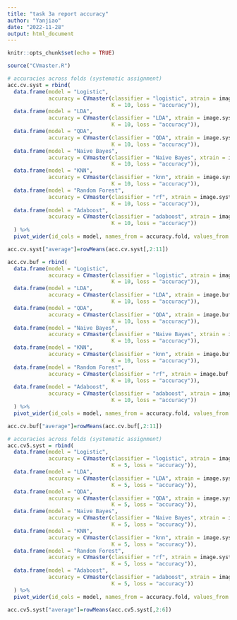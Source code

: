 ```yaml
---
title: "task 3a report accuracy"
author: "Yanjiao"
date: "2022-11-28"
output: html_document
---
```


```r
knitr::opts_chunk$set(echo = TRUE)
```

```r
source("CVmaster.R")
```

```r
# accuracies across folds (systematic assignment)
acc.cv.syst = rbind(
  data.frame(model = "Logistic", 
             accuracy = CVmaster(classifier = "logistic", xtrain = image.syst.train[,4:12], ytrain = image.syst.train$label,
                                 K = 10, loss = "accuracy")),
  data.frame(model = "LDA", 
             accuracy = CVmaster(classifier = "LDA", xtrain = image.syst.train[,4:12], ytrain = image.syst.train$label,
                                 K = 10, loss = "accuracy")),
  data.frame(model = "QDA", 
             accuracy = CVmaster(classifier = "QDA", xtrain = image.syst.train[,4:12], ytrain = image.syst.train$label,
                                 K = 10, loss = "accuracy")),
  data.frame(model = "Naive Bayes", 
             accuracy = CVmaster(classifier = "Naive Bayes", xtrain = image.syst.train[,4:12], ytrain = image.syst.train$label,
                                 K = 10, loss = "accuracy")),
  data.frame(model = "KNN", 
             accuracy = CVmaster(classifier = "knn", xtrain = image.syst.train[,4:12], ytrain = image.syst.train$label,
                                 K = 10, loss = "accuracy")),
  data.frame(model = "Random Forest", 
             accuracy = CVmaster(classifier = "rf", xtrain = image.syst.train[,4:12], ytrain = image.syst.train$label,
                                 K = 10, loss = "accuracy")),
  data.frame(model = "Adaboost", 
             accuracy = CVmaster(classifier = "adaboost", xtrain = image.syst.train[,4:12], ytrain = image.syst.train$label,
                                 K = 10, loss = "accuracy"))
  ) %>%
  pivot_wider(id_cols = model, names_from = accuracy.fold, values_from = accuracy.acc)

acc.cv.syst["average"]=rowMeans(acc.cv.syst[,2:11])
```

```r
acc.cv.buf = rbind(
  data.frame(model = "Logistic", 
             accuracy = CVmaster(classifier = "logistic", xtrain = image.buf.train[,4:12], ytrain = image.buf.train$label,
                                 K = 10, loss = "accuracy")),
  data.frame(model = "LDA", 
             accuracy = CVmaster(classifier = "LDA", xtrain = image.buf.train[,4:12], ytrain = image.buf.train$label,
                                 K = 10, loss = "accuracy")),
  data.frame(model = "QDA", 
             accuracy = CVmaster(classifier = "QDA", xtrain = image.buf.train[,4:12], ytrain = image.buf.train$label,
                                 K = 10, loss = "accuracy")),
  data.frame(model = "Naive Bayes", 
             accuracy = CVmaster(classifier = "Naive Bayes", xtrain = image.buf.train[,4:12], ytrain = image.buf.train$label,
                                 K = 10, loss = "accuracy")),
  data.frame(model = "KNN", 
             accuracy = CVmaster(classifier = "knn", xtrain = image.buf.train[,4:12], ytrain = image.buf.train$label,
                                 K = 10, loss = "accuracy")),
  data.frame(model = "Random Forest", 
             accuracy = CVmaster(classifier = "rf", xtrain = image.buf.train[,4:12], ytrain = image.buf.train$label,
                                 K = 10, loss = "accuracy")),
  data.frame(model = "Adaboost", 
             accuracy = CVmaster(classifier = "adaboost", xtrain = image.buf.train[,4:12], ytrain = image.buf.train$label,
                                 K = 10, loss = "accuracy"))
  ) %>%
  pivot_wider(id_cols = model, names_from = accuracy.fold, values_from = accuracy.acc)

acc.cv.buf["average"]=rowMeans(acc.cv.buf[,2:11])
```

```r
# accuracies across folds (systematic assignment)
acc.cv5.syst = rbind(
  data.frame(model = "Logistic", 
             accuracy = CVmaster(classifier = "logistic", xtrain = image.syst.train[,4:12], ytrain = image.syst.train$label,
                                 K = 5, loss = "accuracy")),
  data.frame(model = "LDA", 
             accuracy = CVmaster(classifier = "LDA", xtrain = image.syst.train[,4:12], ytrain = image.syst.train$label,
                                 K = 5, loss = "accuracy")),
  data.frame(model = "QDA", 
             accuracy = CVmaster(classifier = "QDA", xtrain = image.syst.train[,4:12], ytrain = image.syst.train$label,
                                 K = 5, loss = "accuracy")),
  data.frame(model = "Naive Bayes", 
             accuracy = CVmaster(classifier = "Naive Bayes", xtrain = image.syst.train[,4:12], ytrain = image.syst.train$label,
                                 K = 5, loss = "accuracy")),
  data.frame(model = "KNN", 
             accuracy = CVmaster(classifier = "knn", xtrain = image.syst.train[,4:12], ytrain = image.syst.train$label,
                                 K = 5, loss = "accuracy")),
  data.frame(model = "Random Forest", 
             accuracy = CVmaster(classifier = "rf", xtrain = image.syst.train[,4:12], ytrain = image.syst.train$label,
                                 K = 5, loss = "accuracy")),
  data.frame(model = "Adaboost", 
             accuracy = CVmaster(classifier = "adaboost", xtrain = image.syst.train[,4:12], ytrain = image.syst.train$label,
                                 K = 5, loss = "accuracy"))
  ) %>%
  pivot_wider(id_cols = model, names_from = accuracy.fold, values_from = accuracy.acc)

acc.cv5.syst["average"]=rowMeans(acc.cv5.syst[,2:6])
```

